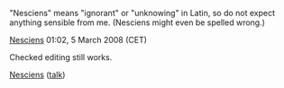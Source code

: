 "Nesciens" means "ignorant" or "unknowing" in Latin, so do not expect anything sensible from me. (Nesciens might even be spelled wrong.)

[[User:Nesciens|Nesciens]] 01:02, 5 March 2008 (CET)

Checked editing still works.

[[User:Nesciens|Nesciens]] ([[User talk:Nesciens|talk]])